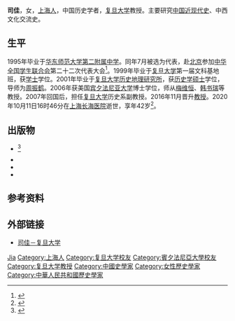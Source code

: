 {{人物信息框
| 姓名     = 司佳
| 性别     = 女
| 出生日期 = 1978年6月8日
| 出生地点 = {{CHN}}[[上海市|上海市]]
| 逝世日期 = {{Dda|2020|10|12|1978|6|8}}
| 逝世地点 = {{CHN}}[[上海市|上海市]]
| 职业     = 历史学家
| 政党     = 
| 奖项     = 
| 母校     = [[复旦大学|复旦大学]]
}}
'''司佳'''{{BD|1978年|6月8日|2020年|10月12日|catIdx=Si}}，女，[[上海人|上海人]]，中国历史学者，[[复旦大学|复旦大学]]教授。主要研究[[中国近现代史|中国近现代史]]、中西文化交流史。
==生平==
1995年毕业于[[华东师范大学第二附属中学|华东师范大学第二附属中学]]。同年7月被选为代表，赴[[北京|北京]]参加[[中华全国学生联合会|中华全国学生联合会]]第二十二次代表大会<ref>{{cite web |author=张炯强 |title=复旦大学历史学系教授司佳去世 年仅42岁 |url=http://newsxmwb.xinmin.cn/kejiao/2020/10/13/31823943.html |publisher=[[新民晚报|新民晚报]] |date=2020-10-13}}</ref>。1999年毕业于[[复旦大学|复旦大学]]第一届文科基地班，获[[学士|学士]]学位。2001年毕业于[[复旦大学历史地理研究所|复旦大学历史地理研究所]]，获[[历史学|历史学]][[硕士|硕士]]学位，导师为[[周振鹤|周振鹤]]。2006年获美国[[宾夕法尼亚大学|宾夕法尼亚大学]]博士学位，师从[[梅维恒|梅维恒]]、[[韩书瑞|韩书瑞]]等教授。2007年回国后，担任[[复旦大学|复旦大学]]历史系副教授。2016年11月晋升[[教授|教授]]。2020年10月11日16时46分在[[上海长海医院|上海长海医院]]逝世，享年42岁<ref>{{cite web |author=张慧 |title=复旦大学历史学系42岁女教授司佳逝世，曾师从周振鹤 |url=https://www.thepaper.cn/newsDetail_forward_9525953 |publisher=[[澎湃新闻|澎湃新闻]] |date=2020-10-12 |access-date=2020-10-14 |archive-date=2020-10-12 |archive-url=https://web.archive.org/web/20201012165721/https://www.thepaper.cn/newsDetail_forward_9525953 |dead-url=no }}</ref>。
==出版物==
*{{cite book |author=[[阿诺尔德·J·汤因比|阿诺德·汤因比]] |translator=司佳 |title=中国纪行: 从旧世界到新世界 |date=2019 |publisher=上海人民出版社 |location=上海 |isbn=978-7-208-15894-8}}<ref>{{cite web |title=汤因比的中国纪行：长城，新旧之间的世界 |url=https://www.thepaper.cn/newsDetail_forward_4172738 |publisher=澎湃新闻 |date=2019-08-16}}</ref>
*{{cite book |editor1=司佳 |editor2=徐亦猛 |title=近代东亚国际视阈下的基督教教育与文化认同 |date=2019 |publisher=复旦大学出版社 |location=上海 |series=复旦中华文明研究专刊 |isbn=978-7-309-14198-6}}
*{{cite book |author=司佳 |title=近代中英语言接触与文化交涉 |date=2016 |publisher=上海三联书店 |location=上海 |isbn=978-7-5426-5736-7}}
*{{cite journal |author=Jia Jane Si |title=The Genealogy of Dictionaries: Producers, Literary Audience, and the Circulation of English Texts in the Treaty Port of Shanghai |journal=Sino-Platonic papers |date=2005}}
==参考资料==
{{reflist}}
==外部链接==
*[http://history.fudan.edu.cn/fe/2a/c7818a65066/page.htm 司佳－复旦大学]{{Wayback|url=http://history.fudan.edu.cn/fe/2a/c7818a65066/page.htm |date=20201029194010 }}
{{Authority control}}
{{DEFAULTSORT:Si}}
[[Category:司姓|Jia]]
[[Category:上海人|Category:上海人]]
[[Category:复旦大学校友|Category:复旦大学校友]]
[[Category:賓夕法尼亞大學校友|Category:賓夕法尼亞大學校友]]
[[Category:复旦大学教授|Category:复旦大学教授]]
[[Category:中國史學家|Category:中國史學家]]
[[Category:女性歷史學家|Category:女性歷史學家]]
[[Category:中華人民共和國歷史學家|Category:中華人民共和國歷史學家]]